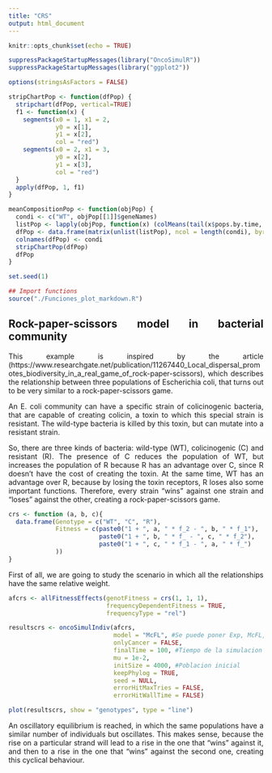---
title: "CRS"
output: html_document
---
<style>
body {
text-align: justify}
</style>
```{r setup, include=FALSE}
knitr::opts_chunk$set(echo = TRUE)
```

```{r}

suppressPackageStartupMessages(library("OncoSimulR"))
suppressPackageStartupMessages(library("ggplot2"))

options(stringsAsFactors = FALSE)

stripChartPop <- function(dfPop) {
  stripchart(dfPop, vertical=TRUE)
  f1 <- function(x) {
    segments(x0 = 1, x1 = 2,
             y0 = x[1],
             y1 = x[2],
             col = "red")
    segments(x0 = 2, x1 = 3,
             y0 = x[2],
             y1 = x[3],
             col = "red")
  }
  apply(dfPop, 1, f1)
}

meanCompositionPop <- function(objPop) {
  condi <- c("WT", objPop[[1]]$geneNames)
  listPop <- lapply(objPop, function(x) (colMeans(tail(x$pops.by.time, length(x$pops.by.time[,1])/2)[,-1])))
  dfPop <- data.frame(matrix(unlist(listPop), ncol = length(condi), byrow = TRUE))
  colnames(dfPop) <- condi
  stripChartPop(dfPop)
  dfPop
}

set.seed(1)

## Import functions
source("./Funciones_plot_markdown.R")
```

## Rock-paper-scissors model in bacterial community

This example is inspired by the article (https://www.researchgate.net/publication/11267440_Local_dispersal_promotes_biodiversity_in_a_real_game_of_rock-paper-scissors), which describes the relationship between three populations of Escherichia coli, that turns out to be very similar to a rock-paper-scissors game.

An E. coli community can have a specific strain of colicinogenic bacteria, that are capable of creating colicin, a toxin to which this special strain is resistant. The wild-type bacteria is killed by this toxin, but can mutate into a resistant strain. 

So, there are three kinds of bacteria: wild-type (WT), colicinogenic (C) and resistant (R). The presence of C reduces the population of WT, but increases the population of R because R has an advantage over C, since R doesn't have the cost of creating the toxin. At the same time, WT has an advantage over R, because by losing the toxin receptors, R loses also some important functions. Therefore, every strain "wins" against one strain and "loses" against the other, creating a rock-paper-scissors game.

```{r}
crs <- function (a, b, c){
  data.frame(Genotype = c("WT", "C", "R"),
             Fitness = c(paste0("1 + ", a, " * f_2 - ", b, " * f_1"),
                         paste0("1 + ", b, " * f_ - ", c, " * f_2"),
                         paste0("1 + ", c, " * f_1 - ", a, " * f_")
             ))
}
```

First of all, we are going to study the scenario in which all the relationships have the same relative weight.

```{r}
afcrs <- allFitnessEffects(genotFitness = crs(1, 1, 1), 
                           frequencyDependentFitness = TRUE,
                           frequencyType = "rel")

resultscrs <- oncoSimulIndiv(afcrs,
                             model = "McFL", #Se puede poner Exp, McFL, McFLD...
                             onlyCancer = FALSE,
                             finalTime = 100, #Tiempo de la simulacion
                             mu = 1e-2,
                             initSize = 4000, #Poblacion inicial
                             keepPhylog = TRUE,
                             seed = NULL,
                             errorHitMaxTries = FALSE,
                             errorHitWallTime = FALSE)

plot(resultscrs, show = "genotypes", type = "line")
```

An oscillatory equilibrium is reached, in which the same populations have a similar number of individuals but oscillates. This makes sense, because the rise on a particular strand will lead to a rise in the one that "wins" against it, and then to a rise in the one that "wins" against the second one, creating this cyclical behaviour.

